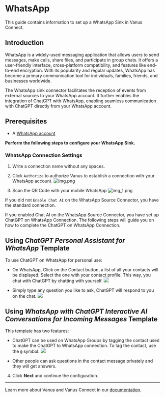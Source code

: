 # WhatsApp

This guide contains information to set up a WhatsApp Sink in Vanus Connect.

## Introduction

WhatsApp is a widely-used messaging application that allows users to send messages, make calls, share files, and participate in group chats. It offers a user-friendly interface, cross-platform compatibility, and features like end-to-end encryption. With its popularity and regular updates, WhatsApp has become a primary communication tool for individuals, families, friends, and businesses worldwide.

The WhatsApp sink connector facilitates the reception of events from external sources to your WhatsApp account. It further enables the integration of ChatGPT with WhatsApp, enabling seamless communication with ChatGPT directly from your WhatsApp account.

## Prerequisites

- A [WhatsApp account](https://www.whatsapp.com)

**Perform the following steps to configure your WhatsApp Sink.**

### WhatsApp Connection Settings

1. Write a connection name without any spaces.

2. Click `Authorize` to authorize Vanus to establish a connection with your WhatsApp account.
![img.png](images/img.png)

3. Scan the QR Code with your mobile WhatsApp
![img_1.png](images/img_1.png)


<Tabs>

<TabItem label="Standard" value="chat-ai-off">

If you did not `Enable Chat AI` on the WhatsApp Source Connector, you have the standard connection.

</TabItem>
<TabItem label="ChatGPT" value="chat-ai-on">

If you enabled Chat AI on the WhatsApp Source Connector, you have set up ChatGPT on WhatsApp Connection. The following steps will guide you on how to complete the ChatGPT on WhatsApp Connection.

## Using *ChatGPT Personal Assistant for WhatsApp* Template

To use ChatGPT on WhatsApp for personal use:

- On WhatsApp, Click on the Contact button, a list of all your contacts will be displayed. Select the one with your contact profile. This way, you chat with ChatGPT by chatting with yourself.
![](images/chat-whatsapp-connect.png)

 - Simply type any question you like to ask, ChatGPT will respond to you on the chat.
![](images/chat-whatsapp.png)


## Using *WhatsApp with ChatGPT Interactive AI Conversations for Incoming Messages* Template

This template has two features:
- ChatGPT can be used on WhatsApp Groups by tagging the contact used to make the ChatGPT to WhatsApp connection. To tag the contact, use the `@` symbol.
![](images/chat-whatsapp-group.png)


- Other people can ask questions in the contact message privately and they will get answers.

</TabItem>

</Tabs>


4. Click **Next** and continue the configuration.

---

Learn more about Vanus and Vanus Connect in our [documentation](https://docs.vanus.ai).
